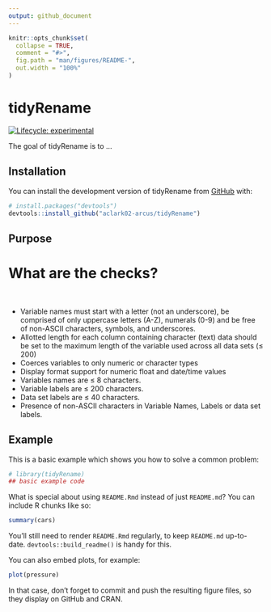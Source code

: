```yaml
---
output: github_document
---
```


<!-- README.md is generated from README.Rmd. Please edit that file -->

```r
knitr::opts_chunk$set(
  collapse = TRUE,
  comment = "#>",
  fig.path = "man/figures/README-",
  out.width = "100%"
)
```

# tidyRename

<!-- badges: start -->
  [![Lifecycle: experimental](https://img.shields.io/badge/lifecycle-experimental-orange.svg)](https://lifecycle.r-lib.org/articles/stages.html#experimental)
  <!-- badges: end -->

The goal of tidyRename is to ...

## Installation

You can install the development version of tidyRename from [GitHub](https://github.com/) with:

``` r
# install.packages("devtools")
devtools::install_github("aclark02-arcus/tidyRename")
```

## Purpose

# What are the checks?

<br>

- Variable names must start with a letter (not an underscore), be comprised of only uppercase letters (A-Z), numerals (0-9) and be free of non-ASCII characters, symbols, and underscores.
- Allotted length for each column containing character (text) data
should be set to the maximum length of the variable used across all
data sets (≤ 200)
- Coerces variables to only numeric or character types
- Display format support for numeric float and date/time values
- Variables names are ≤ 8 characters.
- Variable labels are ≤ 200 characters. 
- Data set labels are ≤ 40 characters.
- Presence of non-ASCII characters in Variable Names, Labels or data set labels.

## Example

This is a basic example which shows you how to solve a common problem:

```r
# library(tidyRename)
## basic example code
```

What is special about using `README.Rmd` instead of just `README.md`? You can include R chunks like so:

```r
summary(cars)
```

You'll still need to render `README.Rmd` regularly, to keep `README.md` up-to-date. `devtools::build_readme()` is handy for this.

You can also embed plots, for example:

```r
plot(pressure)
```

In that case, don't forget to commit and push the resulting figure files, so they display on GitHub and CRAN.
